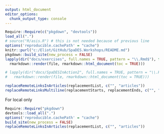 ```yaml
---
output: html_document
editor_options: 
  chunk_output_type: console
---
```


```r
Require::Require(c("pkgdown", "devtools"))
load_all(".")
# source("R/asis.R") # this is not needed because of previous line
options('reproducible.cachePath' = "cache")
knitr::purl("c:/Eliot/GitHub/SpaDES.Workshops/README.md")
pkgdown::build_site(new_process = FALSE)
lapply(dir("docs/exercises", full.names = TRUE, pattern = "\\.Rmd$"), function(file)
  rmarkdown::render(file, rmarkdown::html_document(toc = TRUE)))

# lapply(dir("docs/SpaDESInAction2", full.names = TRUE, pattern = "\\.Rmd$"), function(file)
#   rmarkdown::render(file, rmarkdown::html_document(toc = TRUE)))

replaceRemoteLinksInArticles(replacementList, c("", "articles"))
replaceRemoteLinksMultiline(replacementStarts, replacementEnds, c("", "articles", "articlesJan2020", "articlesFeb2018", "articlesMay2018", "articlesSept2018", "articlesOct2019"))
```

For local only
```r
Require::Require("pkgdown")
devtools::load_all(".")
options('reproducible.cachePath' = "cache")
build_site(new_process = FALSE)
replaceRemoteLinksInArticles(replacementList, c("", "articles"))
```
